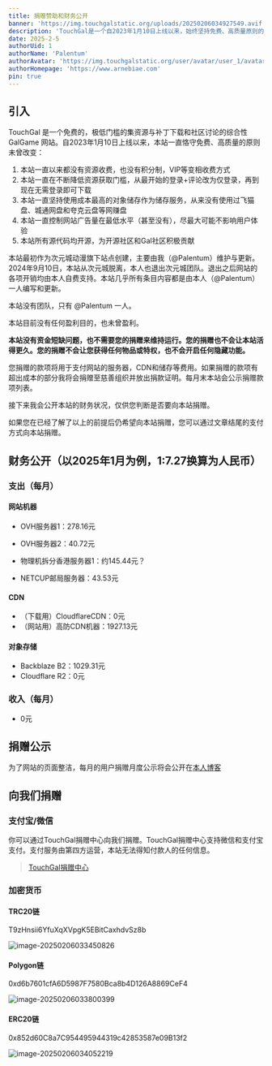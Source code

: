 ```yaml
---
title: 捐赠赞助和财务公开
banner: 'https://img.touchgalstatic.org/uploads/20250206034927549.avif'
description: 'TouchGal是一个自2023年1月10日上线以来，始终坚持免费、高质量原则的Galgame资源与社区网站。网站由@Palentum一人维护，无盈利目的，所有资源免费且无任何变相收费。网站使用高成本的对象存储服务，广告极少，源代码开源。2024年9月10日，网站从次元城动漫独立，所有开销由@Palentum自费支持。网站每月支出包括服务器、CDN和存储费用，收入为零。捐赠款项将用于支付网站运营成本，多余部分将捐赠至慈善组织。捐赠可通过支付宝、微信或加密货币进行。'
date: 2025-2-5
authorUid: 1
authorName: 'Palentum'
authorAvatar: 'https://img.touchgalstatic.org/user/avatar/user_1/avatar-mini.avif'
authorHomepage: 'https://www.arnebiae.com'
pin: true
---
```




## 引入

TouchGal 是一个免费的，极低门槛的集资源与补丁下载和社区讨论的综合性 GalGame 网站。自2023年1月10日上线以来，本站一直恪守免费、高质量的原则未曾改变：

1. 本站一直以来都没有资源收费，也没有积分制，VIP等变相收费方式
2. 本站一直在不断降低资源获取门槛，从最开始的登录+评论改为仅登录，再到现在无需登录即可下载
3. 本站一直坚持使用成本最高的对象储存作为储存服务，从来没有使用过飞猫盘、城通网盘和夸克云盘等网赚盘
4. 本站一直控制网站广告量在最低水平（甚至没有），尽最大可能不影响用户体验
5. 本站所有源代码均开源，为开源社区和Gal社区积极贡献

本站最初作为次元城动漫旗下站点创建，主要由我（@Palentum）维护与更新。2024年9月10日，本站从次元城脱离，本人也退出次元城团队。退出之后网站的各项开销均由本人自费支持。本站几乎所有条目内容都是由本人（@Palentum）一人编写和更新。

本站没有团队，只有 @Palentum 一人。

本站目前没有任何盈利目的，也未曾盈利。

**本站没有资金短缺问题，也不需要您的捐赠来维持运行。您的捐赠也不会让本站活得更久。您的捐赠不会让您获得任何物品或特权，也不会开启任何隐藏功能。**

您捐赠的款项将用于支付网站的服务器，CDN和储存等费用。如果捐赠的款项有超出成本的部分我将会捐赠至慈善组织并放出捐款证明。每月末本站会公示捐赠款项列表。

接下来我会公开本站的财务状况，仅供您判断是否要向本站捐赠。

如果您在已经了解了以上的前提后仍希望向本站捐赠，您可以通过文章结尾的支付方式向本站捐赠。

## 财务公开（以2025年1月为例，1:7.27换算为人民币）

### 支出（每月）

#### 网站机器

- OVH服务器1：278.16元

- OVH服务器2：40.72元
- 物理机拆分香港服务器1：约145.44元？
- NETCUP邮局服务器：43.53元

#### CDN

- （下载用）CloudflareCDN：0元
- （网站用）高防CDN机器：1927.13元

#### 对象存储

- Backblaze B2：1029.31元
- Cloudflare R2：0元

### 收入（每月）

- 0元

## 捐赠公示

为了网站的页面整洁，每月的用户捐赠月度公示将会公开在[本人博客](https://www.arnebiae.com/)

## 向我们捐赠

### 支付宝/微信

你可以通过TouchGal捐赠中心向我们捐赠。TouchGal捐赠中心支持微信和支付宝支付。支付服务由第四方运营，本站无法得知付款人的任何信息。

> [TouchGal捐赠中心](https://donate.touchgal.co/)

### 加密货币

#### TRC20链

T9zHnsii6YfuXqXVpgK5EBitCaxhdvSz8b

![image-20250206033450826](https://img.touchgalstatic.org/uploads/20250206033454234.avif)

#### Polygon链

0xd6b7601cfA6D5987F7580Bca8b4D126A8869CeF4

![image-20250206033800399](https://img.touchgalstatic.org/uploads/20250206033802140.avif)

#### ERC20链

0x852d60C8a7C954495944319c42853587e09B13f2

![image-20250206034052219](https://img.touchgalstatic.org/uploads/20250206034053620.avif)
